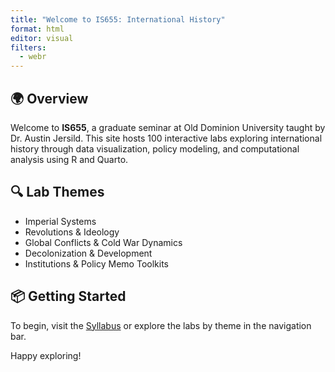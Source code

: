 ```yaml
---
title: "Welcome to IS655: International History"
format: html
editor: visual
filters:
  - webr
---
```


## 🌍 Overview

Welcome to **IS655**, a graduate seminar at Old Dominion University taught by Dr. Austin Jersild. This site hosts 100 interactive labs exploring international history through data visualization, policy modeling, and computational analysis using R and Quarto.

## 🔍 Lab Themes
- Imperial Systems
- Revolutions & Ideology
- Global Conflicts & Cold War Dynamics
- Decolonization & Development
- Institutions & Policy Memo Toolkits

## 📦 Getting Started
To begin, visit the [Syllabus](syllabus.qmd) or explore the labs by theme in the navigation bar.

Happy exploring!
